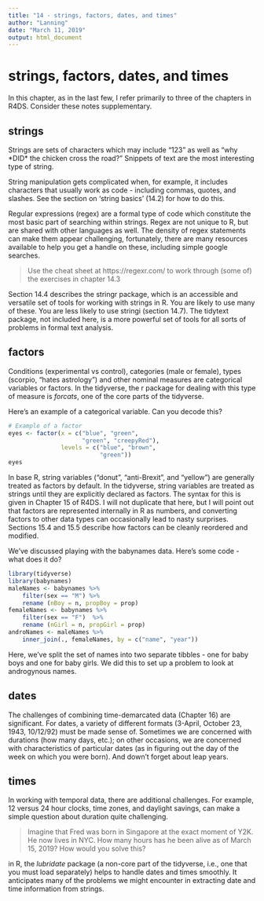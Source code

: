 ```yaml
---
title: "14 - strings, factors, dates, and times"
author: "Lanning"
date: "March 11, 2019"
output: html_document
---
```


# strings, factors, dates, and times

In this chapter, as in the last few, I refer primarily to three of the chapters in R4DS. Consider these notes supplementary.

## strings

Strings are sets of characters which may include "123" as well as "why \*DID\* the chicken cross the road?" Snippets of text are the most interesting type of string.

String manipulation gets complicated when, for example, it includes characters  that usually work as code - including commas, quotes, and slashes. See the section on 'string basics' (14.2) for how to do this.

Regular expressions (regex) are a formal type of code which constitute the most basic part of searching within strings. Regex are not unique to R, but are shared with other languages as well.  The density of regex statements can make them appear challenging, fortunately, there are many resources available to help you get a handle on these, including simple google searches.  

> Use the cheat sheet at https://regexr.com/ to work through (some of) the exercises in chapter 14.3

Section 14.4 describes the stringr package, which is an accessible and versatile set of tools for working with strings in R. You are likely to use many of these. You are less likely to use stringi (section 14.7). The tidytext package, not included here, is a more powerful set of tools for all sorts of problems in formal text analysis.


## factors

Conditions (experimental vs control), categories (male or female), types (scorpio, "hates astrology") and other nominal measures are categorical variables or factors. In the tidyverse, the r package for dealing with this type of measure is *forcats*, one of the core parts of the tidyverse. 

Here's an example of a categorical variable. Can you decode this?

```r
# Example of a factor
eyes <- factor(x = c("blue", "green",
                     "green", "creepyRed"), 
               levels = c("blue", "brown",
                          "green"))
eyes
```

In base R, string variables ("donut", "anti-Brexit", and "yellow") are generally treated as factors by default.  In the tidyverse, string variables are treated as strings until they are explicitly declared as factors.  The syntax for this is given in Chapter 15 of R4DS. I will not duplicate that here, but I will point out that factors are represented internally in R as numbers, and converting factors to other data types can occasionally lead to nasty surprises. Sections 15.4 and 15.5 describe how factors can be cleanly reordered and modified. 


We've discussed playing with the babynames data. Here's some code - what does it do?

```r
library(tidyverse)
library(babynames)
maleNames <- babynames %>% 
    filter(sex == "M") %>% 
    rename (nBoy = n, propBoy = prop)
femaleNames <- babynames %>%
    filter(sex == "F")  %>% 
    rename (nGirl = n, propGirl = prop)
androNames <- maleNames %>% 
    inner_join(., femaleNames, by = c("name", "year"))
```

Here, we've split the set of names into two separate tibbles - one for baby boys and one for baby girls. We did this to set up a problem to look at androgynous names.

## dates

The challenges of combining time-demarcated data (Chapter 16) are significant.  For dates, a variety of different formats (3-April, October 23, 1943, 10/12/92) must be made sense of. Sometimes we are concerned with durations (how many days, etc.); on other occasions, we are concerned with characteristics of particular dates (as in figuring out the day of the week on which you were born). And down't forget about leap years.

## times

In working with temporal data, there are additional challenges.  For example, 12 versus 24 hour clocks, time zones, and daylight savings, can make a simple question about duration quite challenging. 

> Imagine that Fred was born in Singapore at the exact moment of Y2K. He now lives in NYC. How many hours has he been alive as of March 15, 2019? How would you solve this?

in R, the *lubridate* package (a non-core part of the tidyverse, i.e., one that you must load separately) helps to handle dates and times smoothly. It anticipates many of the problems we might encounter in extracting date and time information from strings.  

